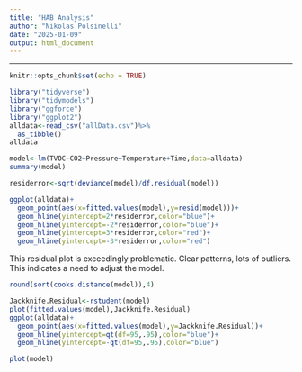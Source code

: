 ```yaml
---
title: "HAB Analysis"
author: "Nikolas Polsinelli"
date: "2025-01-09"
output: html_document
---
```

---
```r
knitr::opts_chunk$set(echo = TRUE)
```

```r
library("tidyverse")
library("tidymodels")
library("ggforce")
library("ggplot2")
alldata<-read_csv("allData.csv")%>%
  as_tibble()
alldata
```
```r
model<-lm(TVOC~CO2+Pressure+Temperature+Time,data=alldata)
summary(model)
```
```r
residerror<-sqrt(deviance(model)/df.residual(model))
```
```r
ggplot(alldata)+
  geom_point(aes(x=fitted.values(model),y=resid(model)))+
  geom_hline(yintercept=2*residerror,color="blue")+
  geom_hline(yintercept=-2*residerror,color="blue")+
  geom_hline(yintercept=3*residerror,color="red")+
  geom_hline(yintercept=-3*residerror,color="red")
```
This residual plot is exceedingly problematic. Clear patterns, lots of outliers. This indicates a need to adjust the model.
```r
round(sort(cooks.distance(model)),4)
```
```r
Jackknife.Residual<-rstudent(model)
plot(fitted.values(model),Jackknife.Residual)
ggplot(alldata)+
  geom_point(aes(x=fitted.values(model),y=Jackknife.Residual))+
  geom_hline(yintercept=qt(df=95,.95),color="blue")+
  geom_hline(yintercept=-qt(df=95,.95),color="blue")
```
```r
plot(model)
```
